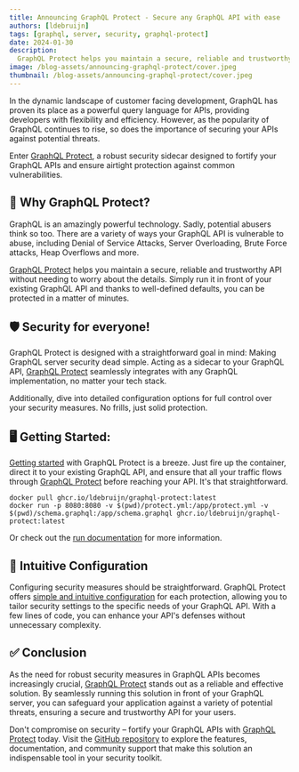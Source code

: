 ```yaml
---
title: Announcing GraphQL Protect - Secure any GraphQL API with ease
authors: [ldebruijn]
tags: [graphql, server, security, graphql-protect]
date: 2024-01-30
description:
  GraphQL Protect helps you maintain a secure, reliable and trustworthy API without needing to worry about the details
image: /blog-assets/announcing-graphql-protect/cover.jpeg
thumbnail: /blog-assets/announcing-graphql-protect/cover.jpeg
---
```


In the dynamic landscape of customer facing development, GraphQL has proven its place as a powerful
query language for APIs, providing developers with flexibility and efficiency.
However, as the popularity of GraphQL continues to rise, so does the importance of securing your APIs
against potential threats.

Enter [GraphQL Protect](https://github.com/ldebruijn/graphql-protect), a robust security sidecar designed to
fortify your GraphQL APIs and ensure airtight protection against common vulnerabilities.

## 🚀 Why GraphQL Protect?

GraphQL is an amazingly powerful technology. Sadly, potential abusers think so too.
There are a variety of ways your GraphQL API is vulnerable to abuse, including Denial of Service Attacks,
Server Overloading, Brute Force attacks, Heap Overflows and more.

[GraphQL Protect](https://github.com/ldebruijn/graphql-protect) helps you maintain a secure, reliable and
trustworthy API without needing to worry about the details. Simply run it in front of your existing GraphQL API
and thanks to well-defined defaults, you can be protected in a matter of minutes.

## 🛡️ Security for everyone!

GraphQL Protect is designed with a straightforward goal in mind: Making GraphQL server security dead simple.
Acting as a sidecar to your GraphQL API, [GraphQL Protect](https://github.com/ldebruijn/graphql-protect) seamlessly
integrates with any GraphQL implementation, no matter your tech stack.

Additionally, dive into detailed configuration options for full control over your security measures.
No frills, just solid protection.

## 🖥️ Getting Started:

[Getting started](https://github.com/ldebruijn/graphql-protect?tab=readme-ov-file#installation) with GraphQL Protect
is a breeze. Just fire up the container, direct it to your existing GraphQL API, and ensure that all your traffic flows
through [GraphQL Protect](https://github.com/ldebruijn/graphql-protect) before reaching your API. It's that straightforward.

```shell
docker pull ghcr.io/ldebruijn/graphql-protect:latest
docker run -p 8080:8080 -v $(pwd)/protect.yml:/app/protect.yml -v $(pwd)/schema.graphql:/app/schema.graphql ghcr.io/ldebruijn/graphql-protect:latest
```
Or check out the [run documentation](https://github.com/ldebruijn/graphql-protect/blob/main/docs/README.md#run) for more information.


## 📖 Intuitive Configuration
Configuring security measures should be straightforward. GraphQL Protect offers
[simple and intuitive configuration](https://github.com/ldebruijn/graphql-protect/blob/main/docs/configuration.md)
for each protection, allowing you to tailor security settings to the specific needs of your GraphQL API.
With a few lines of code, you can enhance your API's defenses without unnecessary complexity.


## ✅ Conclusion

As the need for robust security measures in GraphQL APIs becomes increasingly crucial,
[GraphQL Protect](https://github.com/ldebruijn/graphql-protect) stands out as a reliable and effective solution.
By seamlessly running this solution in front of your GraphQL server, you can safeguard your application against a
variety of potential threats, ensuring a secure and trustworthy API for your users.

Don't compromise on security – fortify your GraphQL APIs with [GraphQL Protect](https://github.com/ldebruijn/graphql-protect) today.
Visit the [GitHub repository](https://github.com/ldebruijn/graphql-protect) to explore the features, documentation,
and community support that make this solution an indispensable tool in your security toolkit.